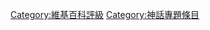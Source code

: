 {{Articles by Quality|topic=神話}}

[[Category:維基百科評級|Category:維基百科評級]]
[[Category:神話專題條目|Category:神話專題條目]]